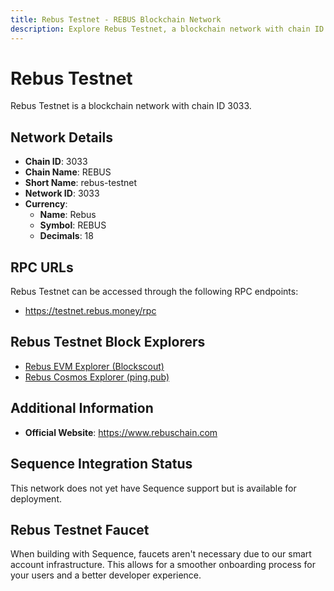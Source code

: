 ```yaml
--- 
title: Rebus Testnet - REBUS Blockchain Network
description: Explore Rebus Testnet, a blockchain network with chain ID 3033. Learn about its native currency, Rebus, and how to interact with the network.
---
```


# Rebus Testnet

Rebus Testnet is a blockchain network with chain ID 3033.

## Network Details

- **Chain ID**: 3033
- **Chain Name**: REBUS
- **Short Name**: rebus-testnet
- **Network ID**: 3033
- **Currency**: 
  - **Name**: Rebus
  - **Symbol**: REBUS
  - **Decimals**: 18

## RPC URLs

Rebus Testnet can be accessed through the following RPC endpoints:

- https://testnet.rebus.money/rpc

## Rebus Testnet Block Explorers

- [Rebus EVM Explorer (Blockscout)](https://evm.testnet.rebus.money)
- [Rebus Cosmos Explorer (ping.pub)](https://testnet.rebus.money/rebustestnet)

## Additional Information

- **Official Website**: https://www.rebuschain.com

## Sequence Integration Status

This network does not yet have Sequence support but is available for deployment.

## Rebus Testnet Faucet

When building with Sequence, faucets aren't necessary due to our smart account infrastructure. This allows for a smoother onboarding process for your users and a better developer experience.

